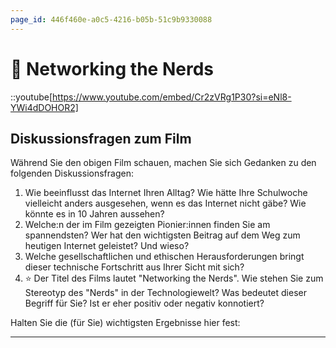 ```yaml
---
page_id: 446f460e-a0c5-4216-b05b-51c9b9330088
---
```



# 🎥 Networking the Nerds
::youtube[https://www.youtube.com/embed/Cr2zVRg1P30?si=eNl8-YWi4dDOHOR2]

## Diskussionsfragen zum Film
Während Sie den obigen Film schauen, machen Sie sich Gedanken zu den folgenden Diskussionsfragen:

1. Wie beeinflusst das Internet Ihren Alltag? Wie hätte Ihre Schulwoche vielleicht anders ausgesehen, wenn es das Internet nicht gäbe? Wie könnte es in 10 Jahren aussehen?
2. Welche:n der im Film gezeigten Pionier:innen finden Sie am spannendsten? Wer hat den wichtigsten Beitrag auf dem Weg zum heutigen Internet geleistet? Und wieso?
3. Welche gesellschaftlichen und ethischen Herausforderungen bringt dieser technische Fortschritt aus Ihrer Sicht mit sich?
4. ⭐️ Der Titel des Films lautet "Networking the Nerds". Wie stehen Sie zum Stereotyp des "Nerds" in der Technologiewelt? Was bedeutet dieser Begriff für Sie? Ist er eher positiv oder negativ konnotiert?

Halten Sie die (für Sie) wichtigsten Ergebnisse hier fest:

<QuillV2 id='dc077da8-9bac-4e99-bcb5-5cf853cbf07f' />

---